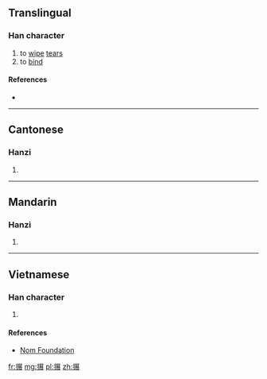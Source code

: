 ==Translingual==

===Han character===
{{Han char|rn=64|rad=手|as=10|sn=13|four=5703<sub>2</sub>|canj=手尸廿女 (QSTV)|ids=⿰[[扌]][[展]]}}

# to [[wipe]] [[tear]]s
# to [[bind]]

====References====
* {{Han ref|kx=0446.050|dkj=12458|dj=0796.260|hdz=31938.050|uh=640C|ud=25612|bh=DDAA|bd=56746}}

----

==Cantonese==

===Hanzi===
{{yue-hanzi|jyut=[[zin2]]|y=jin2}}

# {{defn|lang=yue|sort=手10}}

----

==Mandarin==

===Hanzi===
{{cmn-hanzi|pin=[[zhǎn]] ([[zhan3]]), [[chōu]] ([[chou1]])|wg=chan<sup>3</sup>, ch'ou<sup>1</sup>}}

# {{defn|lang=cmn|sort=手10}}

----

==Vietnamese==

===Han character===
{{vi-hantu|rs=手10|[[nện]], [[triển]]}}

# {{defn|lang=vi|sort=手10}}

====References====
*[http://nomfoundation.org/common/nom_details.php?codepoint=640c Nom Foundation]

[[fr:搌]]
[[mg:搌]]
[[pl:搌]]
[[zh:搌]]